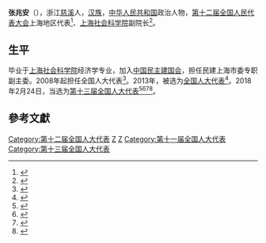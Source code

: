 '''张兆安'''（{{bd|1959年||}}），浙江[[慈溪|慈溪]]人，[[汉族|汉族]]，[[中华人民共和国|中华人民共和国]]政治人物，[[第十二届全国人民代表大会|第十二届全国人民代表大会]]上海地区代表<ref>{{cite web|author=新华网|title=第十一届全国人大代表|url=http://news.xinhuanet.com/ziliao/2008-03/03/content_7708230.htm?node=36628|publisher=新华网|accessdate=2014-01-07|archive-date=2014-01-10|archive-url=https://web.archive.org/web/20140110211415/http://news.xinhuanet.com/ziliao/2008-03/03/content_7708230.htm?node=36628|dead-url=no}}</ref>、[[上海社会科学院|上海社会科学院]]副院长<ref>{{Cite web |url=http://www.21jingji.com/2019/3-8/5MMDEzNzlfMTQ3NTA5Mw.html |title=全国人大代表、上海社科院副院长张兆安：长三角一体化发展示范区 将成为跨区域制度创新“样板间” |access-date=2019-03-08 |archive-date=2019-08-19 |archive-url=https://web.archive.org/web/20190819214227/http://www.21jingji.com/2019/3-8/5MMDEzNzlfMTQ3NTA5Mw.html }}</ref>。

== 生平 ==

毕业于[[上海社会科学院|上海社会科学院]]经济学专业，加入[[中国民主建国会|中国民主建国会]]，担任民建上海市委专职副主委。2008年起担任全国人大代表<ref>{{cite news|title=全国人大代表信息-张兆安|url=http://210.82.31.1:8084/delegate/viewDelegate.action?dbid=110663|accessdate=2013-04-05|newspaper=全国人大网|archive-url=https://web.archive.org/web/20140314090101/http://www.npc.gov.cn/delegate/viewDelegate.action?dbid=110663|archive-date=2014-03-14|dead-url=yes}}</ref>。2013年，被选为[[全国人大代表|全国人大代表]]<ref>{{cite news|title=全国人大代表信息-张兆安|url=http://210.82.31.1:8084/delegate/viewDelegate.action?dbid=120642|accessdate=2013-03-28|newspaper=全国人大网|archive-url=https://web.archive.org/web/20140314090237/http://www.npc.gov.cn/delegate/viewDelegate.action?dbid=120642|archive-date=2014-03-14|dead-url=yes}}</ref>。2018年2月24日，当选为[[第十三届全国人大代表|第十三届全国人大代表]]<ref>{{Cite web|title=（受权发布）中华人民共和国第十三届全国人民代表大会代表名单-中新网|url=http://www.chinanews.com/gn/2018/02-25/8453959.shtml|accessdate=2021-02-19|work=[[中国新闻网|中国新闻网]]|archive-date=2018-02-27|archive-url=https://web.archive.org/web/20180227031724/http://www.chinanews.com/gn/2018/02-25/8453959.shtml|dead-url=no}}</ref><ref>{{cite web | title=中华人民共和国第十三届全国人民代表大会代表名单 | website=[[光明网_(中国)|光明网]] | date=2018-02-25 | url=https://news.gmw.cn/2018-02/25/content_27792557.htm | language=zh | access-date=2021-02-19 | archive-date=2021-10-19 | archive-url=https://web.archive.org/web/20211019124618/https://news.gmw.cn/2018-02/25/content_27792557.htm }}</ref><ref>{{cite web | title=第十三届全国人民代表大会代表名单（2980名） | website=[[澎湃新闻|澎湃新闻]]-The Paper | url=https://www.thepaper.cn/newsDetail_forward_2008905 | language=zh | access-date=2021-02-19 | archive-date=2018-03-23 | archive-url=https://web.archive.org/web/20180323190049/https://www.thepaper.cn/newsDetail_forward_2008905 | dead-url=no }}</ref><ref>{{cite web | title=中华人民共和国第十三届全国人民代表大会代表名单 | website=中国网 | date=2018-02-25 | url=http://news.china.com.cn/2018-02/25/content_50599587.htm | language=zh | access-date=2021-02-19 | archive-date=2021-02-21 | archive-url=https://web.archive.org/web/20210221201146/http://news.china.com.cn/2018-02/25/content_50599587.htm | dead-url=no }}</ref>。

==參考文獻==
{{reflist}}

[[Category:第十二届全国人大代表|Category:第十二届全国人大代表]]
[[Category:慈溪人|Z]]
[[Category:张姓|Z]]
[[Category:第十一届全国人大代表|Category:第十一届全国人大代表]]
[[Category:第十三届全国人大代表|Category:第十三届全国人大代表]]